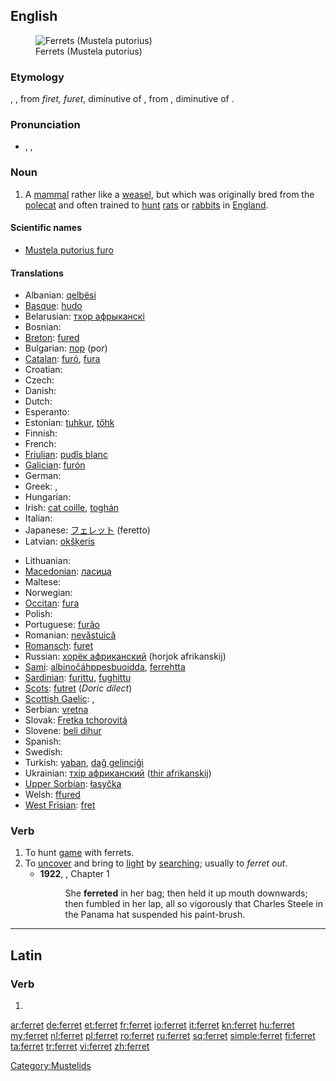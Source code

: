 ==English==
{{wikipedia}}
[[Image:Ilder.jpg|thumb|Ferrets (Mustela putorius)]]

===Etymology===
{{etyl|enm}} {{term|furet|lang=enm}}, {{term|ferret|lang=enm}}, from {{etyl|xno}} ''firet, furet'', diminutive of {{etyl|fro}} {{term|fuiron||weasel, ferret|lang=fro}}, from {{etyl|LL.}} {{term|furo||cat; robber|lang=la}}, diminutive of {{etyl|la}} {{term|fur||thief|lang=la}}.

===Pronunciation===
* {{enPR|fĕr'ət}}, {{IPA|/ˈfɛrɪt/}}, {{SAMPA|/"fer@t/}}
*: {{rhymes|ɛrɪt}}

===Noun===
{{en-noun}}

# A [[mammal]] rather like a [[weasel]], but which was originally bred from the [[polecat]] and often trained to [[hunt]] [[rat]]s or [[rabbit]]s in [[England]].

====Scientific names====
* [[Mustela putorius furo]]

====Translations====
{{trans-top|the mammal ''Mustela putorius furo''}}
* Albanian: [[qelbësi]]
* [[Basque]]: [[hudo]]
* Belarusian: [[тхор афрыканскі]]
* Bosnian: {{t-|bs|tvor|m}}
* [[Breton]]: [[fured]]
* Bulgarian: [[пор]] (por)
* [[Catalan]]: [[furó]], [[fura]]
* Croatian: {{t+|hr|tvor}}
* Czech: {{t-|cs|fretka|f}}
* Danish: {{t-|da|fritte|c}}
* Dutch: {{t+|nl|fret|m}}
* Esperanto: {{t-|eo|furo|xs=Esperanto}}
* Estonian: [[tuhkur]], [[tőhk]]
* Finnish: {{t+|fi|fretti}}
* French: {{t+|fr|furet|m}}
* [[Friulian]]: [[pudîs blanc]]
* [[Galician]]: [[furón]]
* German: {{t+|de|Frettchen|n}}
* Greek: {{t+|el|κουνάβι|n}}, {{t+|el|νυφίτσα|f}}
* Hungarian: {{t-|hu|vadászgörény}}
* Irish: [[cat coille]], [[toghán]]
* Italian: {{t+|it|furetto|m}}
* Japanese: [[フェレット]] (feretto)
* Latvian: [[okšķeris]]
{{trans-mid}}
* Lithuanian: {{t+|lt|šeškas|m|xs=Lithuanian}}
* [[Macedonian]]: [[ласица]]
* Maltese: {{t-|mt|nemes|xs=Maltese}}
* Norwegian: {{t|no|frett}}
* [[Occitan]]: [[fura]]
* Polish: {{t+|pl|fretka}}
* Portuguese: [[furão]] {{m}}
* Romanian: [[nevăstuică]]
* [[Romansch]]: [[furet]]
* Russian: [[хорёк африканский]] (horjok afrikanskij)
* [[Sami]]: [[albinočáhppesbuoidda]], [[ferrehtta]]
* [[Sardinian]]: [[furittu]], [[fughittu]]
* [[Scots]]: [[futret]] (''Doric dilect'')
* [[Scottish Gaelic]]: {{t-|gd|neas|f|xs=Scottish Gaelic}}, {{t-|gd|fearaid|f|xs=Scottish Gaelic}}
* Serbian: [[vretna]] {{f}}
* Slovak: [[Fretka tchorovitá]]
* Slovene: [[beli dihur]] {{m}}
* Spanish: {{t+|es|hurón|m}}
* Swedish: {{t|sv|tamiller}}
* Turkish: [[yaban]], [[dağ gelinciği]]
* Ukrainian: [[тхiр африканский]] ([[thir afrikanskij]])
* [[Upper Sorbian]]: [[łasyčka]]
* Welsh: [[ffured]]
* [[West Frisian]]: [[fret]]
{{trans-bottom}}

===Verb===
{{en-verb}}

# To hunt [[game]] with ferrets.
# To [[uncover]] and bring to [[light]] by [[searching]]; usually to ''ferret out''.
#* '''1922''', {{w|Virginia Woolf}}, ''{{w|Jacob's Room}}'' Chapter 1
#*:She '''ferreted''' in her bag; then held it up mouth downwards; then fumbled in her lap, all so vigorously that Charles Steele in the Panama hat suspended his paint-brush.

[[Category:Mustelids]]

----

==Latin==

===Verb===
{{la-verb-form|ferret}}

# {{conjugation of|fero|ferō|3|s|imperf|act|sub|lang=la}}

[[ar:ferret]]
[[de:ferret]]
[[et:ferret]]
[[fr:ferret]]
[[io:ferret]]
[[it:ferret]]
[[kn:ferret]]
[[hu:ferret]]
[[my:ferret]]
[[nl:ferret]]
[[pl:ferret]]
[[ro:ferret]]
[[ru:ferret]]
[[sq:ferret]]
[[simple:ferret]]
[[fi:ferret]]
[[ta:ferret]]
[[tr:ferret]]
[[vi:ferret]]
[[zh:ferret]]